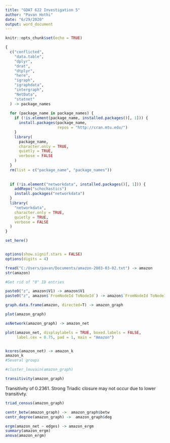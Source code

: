 ```yaml
---
title: "GDAT 622 Investigation 5"
author: "Pavan Hothi"
date: "6/29/2020"
output: word_document
---
```


```r
knitr::opts_chunk$set(echo = TRUE)

{
  c("conflicted",   
    "data.table",    
    "dplyr",         
    "drat",          
    "dtplyr",       
    "here",
    "igraph",       
    "igraphdata",    
    "intergraph",    
    "NetData",      
    "statnet"        
  ) -> package_names
  
  for (package_name in package_names) {
    if (!is.element(package_name, installed.packages()[, 1])) {
      install.packages(package_name,
                       repos = "http://cran.mtu.edu/")
    }
    library(
      package_name,
      character.only = TRUE,
      quietly = TRUE,
      verbose = FALSE
    )
  }
  rm(list = c("package_name", "package_names"))
  
  
  if (!is.element("networkdata", installed.packages()[, 1])) {
    addRepo("schochastics")
    install.packages("networkdata")
  }
  library(
    "networkdata",
    character.only = TRUE,
    quietly = TRUE,
    verbose = FALSE
  )
}

set_here()


options(show.signif.stars = FALSE)
options(digits = 4)
```





```r
fread("C:/Users/pavan/Documents/amazon-2003-03-02.txt") -> amazon
str(amazon)

```




```r
#Get rid of "0" ID entries

paste0("z", amazon$V1) -> amazon$V1
paste0("z", amazon$`FromNodeId ToNodeId`) -> amazon$`FromNodeId ToNodeId`


```




```r
graph.data.frame(amazon, directed=T) -> amazon_graph

plot(amazon_graph)


```




```r
asNetwork(amazon_graph) -> amazon_net

plot(amazon_net, displaylabels = TRUE, boxed.labels = FALSE,
     label.cex = 0.75, pad = 1, main = "Amazon")



```




```r
kcores(amazon_net) -> amazon_k
amazon_k
#Several groups
```




```r
#cluster_louvain(amazon_graph)


```



```r
transitivity(amazon_graph)


```
Transitivity of 0.2361. Strong Triadic closure may not occur due to lower transitivty. 




```r
triad_census(amazon_graph)

```




```r
centr_betw(amazon_graph) ->  amazon_graph$betw
centr_degree(amazon_graph) ->  amazon_graph$deg


```




```r

ergm(amazon_net ~ edges) -> amazon_ergm
summary(amazon_ergm)
anova(amazon_ergm)


```




